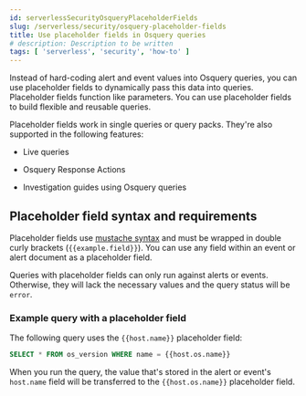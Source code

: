 ```yaml
---
id: serverlessSecurityOsqueryPlaceholderFields
slug: /serverless/security/osquery-placeholder-fields
title: Use placeholder fields in Osquery queries 
# description: Description to be written
tags: [ 'serverless', 'security', 'how-to' ]
---
```


<div id="osquery-placeholder-fields"></div>

Instead of hard-coding alert and event values into Osquery queries, you can use placeholder fields to dynamically pass this data into queries. Placeholder fields function like parameters. You can use placeholder fields to build flexible and reusable queries. 

Placeholder fields work in single queries or query packs. They're also supported in the following features:

* <DocLink id="serverlessSecurityAlertsRunOsquery">Live queries</DocLink>
* <DocLink id="serverlessSecurityOsqueryResponseAction">Osquery Response Actions</DocLink>

* <DocLink id="serverlessSecurityInvestGuideRunOsquery">Investigation guides using Osquery queries</DocLink> 

<div id="placeholder-field-syntax"></div>

## Placeholder field syntax and requirements

Placeholder fields use [mustache syntax](http://mustache.github.io/) and must be wrapped in double curly brackets (`{{example.field}}`). You can use any field within an event or alert document as a placeholder field. 

Queries with placeholder fields can only run against alerts or events. Otherwise, they will lack the necessary values and the query status will be `error`. 

<div id="placeholder-field-example"></div>

### Example query with a placeholder field

The following query uses the `{{host.name}}` placeholder field: 

```sql
SELECT * FROM os_version WHERE name = {{host.os.name}}
```

When you run the query, the value that's stored in the alert or event's `host.name` field will be transferred to the `{{host.os.name}}` placeholder field. 